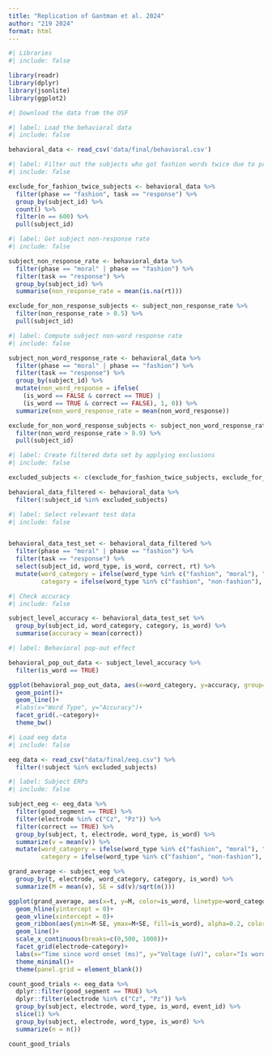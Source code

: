 ```yaml
---
title: "Replication of Gantman et al. 2024"
author: "219 2024"
format: html
---
```


```r
#| Libraries
#| include: false

library(readr)
library(dplyr)
library(jsonlite)
library(ggplot2)
```

```r
#| Download the data from the OSF

```


```r
#| label: Load the behavioral data
#| include: false

behavioral_data <- read_csv('data/final/behavioral.csv')
```

```r
#| label: Filter out the subjects who got fashion words twice due to programming error
#| include: false

exclude_for_fashion_twice_subjects <- behavioral_data %>%
  filter(phase == "fashion", task == "response") %>%
  group_by(subject_id) %>%
  count() %>%
  filter(n == 600) %>%
  pull(subject_id)
```


```r
#| label: Get subject non-response rate
#| include: false

subject_non_response_rate <- behavioral_data %>%
  filter(phase == "moral" | phase == "fashion") %>%
  filter(task == "response") %>%
  group_by(subject_id) %>%
  summarise(non_response_rate = mean(is.na(rt)))

exclude_for_non_response_subjects <- subject_non_response_rate %>%
  filter(non_response_rate > 0.5) %>%
  pull(subject_id)
```

```r
#| label: Compute subject non-word response rate
#| include: false

subject_non_word_response_rate <- behavioral_data %>%
  filter(phase == "moral" | phase == "fashion") %>%
  filter(task == "response") %>%
  group_by(subject_id) %>%
  mutate(non_word_response = ifelse(
    (is_word == FALSE & correct == TRUE) |
    (is_word == TRUE & correct == FALSE), 1, 0)) %>%
  summarize(non_word_response_rate = mean(non_word_response))

exclude_for_non_word_response_subjects <- subject_non_word_response_rate %>%
  filter(non_word_response_rate > 0.9) %>%
  pull(subject_id)
```

```r
#| label: Create filtered data set by applying exclusions
#| include: false

excluded_subjects <- c(exclude_for_fashion_twice_subjects, exclude_for_non_response_subjects, exclude_for_non_word_response_subjects)

behavioral_data_filtered <- behavioral_data %>%
  filter(!subject_id %in% excluded_subjects)
```


```r
#| label: Select relevant test data
#| include: false


behavioral_data_test_set <- behavioral_data_filtered %>%
  filter(phase == "moral" | phase == "fashion") %>%
  filter(task == "response") %>%
  select(subject_id, word_type, is_word, correct, rt) %>%
  mutate(word_category = ifelse(word_type %in% c("fashion", "moral"), "category", "non-category"),
         category = ifelse(word_type %in% c("fashion", "non-fashion"), "fashion", "moral"))
```

```r
#| Check accuracy
#| include: false

subject_level_accuracy <- behavioral_data_test_set %>%
  group_by(subject_id, word_category, category, is_word) %>%
  summarise(accuracy = mean(correct))
```


```r
#| label: Behavioral pop-out effect

behavioral_pop_out_data <- subject_level_accuracy %>%
  filter(is_word == TRUE)

ggplot(behavioral_pop_out_data, aes(x=word_category, y=accuracy, group=subject_id))+
  geom_point()+
  geom_line()+
  #labs(x="Word Type", y="Accuracy")+
  facet_grid(.~category)+
  theme_bw()
```


```r
#| Load eeg data
#| include: false

eeg_data <- read_csv("data/final/eeg.csv") %>%
  filter(!subject %in% excluded_subjects)
```


```r
#| label: Subject ERPs
#| include: false

subject_eeg <- eeg_data %>%
  filter(good_segment == TRUE) %>%
  filter(electrode %in% c("Cz", "Pz")) %>%
  filter(correct == TRUE) %>%
  group_by(subject, t, electrode, word_type, is_word) %>%
  summarize(v = mean(v)) %>%
  mutate(word_category = ifelse(word_type %in% c("fashion", "moral"), "category", "non-category"),
         category = ifelse(word_type %in% c("fashion", "non-fashion"), "fashion", "moral"))
```

```r
grand_average <- subject_eeg %>%
  group_by(t, electrode, word_category, category, is_word) %>%
  summarize(M = mean(v), SE = sd(v)/sqrt(n()))
```

```r
ggplot(grand_average, aes(x=t, y=M, color=is_word, linetype=word_category)) +
  geom_hline(yintercept = 0)+
  geom_vline(xintercept = 0)+
  geom_ribbon(aes(ymin=M-SE, ymax=M+SE, fill=is_word), alpha=0.2, color=NA)+
  geom_line()+
  scale_x_continuous(breaks=c(0,500, 1000))+
  facet_grid(electrode~category)+
  labs(x="Time since word onset (ms)", y="Voltage (uV)", color="Is word?", fill="Is word?", linetype="Word Category")+
  theme_minimal()+
  theme(panel.grid = element_blank())
```


```r
count_good_trials <- eeg_data %>%
  dplyr::filter(good_segment == TRUE) %>%
  dplyr::filter(electrode %in% c("Cz", "Pz")) %>%
  group_by(subject, electrode, word_type, is_word, event_id) %>%
  slice(1) %>%
  group_by(subject, electrode, word_type, is_word) %>%
  summarize(n = n())

count_good_trials
```